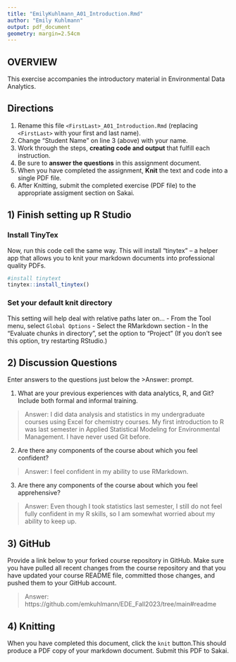```yaml
---
title: "EmilyKuhlmann_A01_Introduction.Rmd"
author: "Emily Kuhlmann"
output: pdf_document
geometry: margin=2.54cm
---
```


## OVERVIEW

This exercise accompanies the introductory material in Environmental Data Analytics. 

## Directions
1.  Rename this file `<FirstLast>_A01_Introduction.Rmd` (replacing `<FirstLast>` with your first and last name).
2.  Change "Student Name" on line 3 (above) with your name.
3.  Work through the steps, **creating code and output** that fulfill each instruction.
4.  Be sure to **answer the questions** in this assignment document.
5.  When you have completed the assignment, **Knit** the text and code into a single PDF file.
6.  After Knitting, submit the completed exercise (PDF file) to the appropriate assigment section on Sakai.


## 1) Finish setting up R Studio

### Install TinyTex
Now, run this code cell the same way. This will install "tinytex" -- a helper app that allows you to knit your markdown documents into professional quality PDFs.
```r
#install tinytext
tinytex::install_tinytex()
```

### Set your default knit directory
This setting will help deal with relative paths later on...
 - From the Tool menu, select `Global Options`
 - Select the RMarkdown section
 - In the "Evaluate chunks in directory", set the option to "Project" (If you don't see this option, try restarting RStudio.)


## 2) Discussion Questions
Enter answers to the questions just below the >Answer: prompt.

1. What are your previous experiences with data analytics, R, and Git? Include both formal and informal training.

> Answer: 
I did data analysis and statistics in my undergraduate courses using Excel for chemistry courses. My first introduction to R was last semester in Applied Statistical Modeling for Environmental Management. I have never used Git before. 

2. Are there any components of the course about which you feel confident?

> Answer: 
I feel confident in my ability to use RMarkdown. 

3. Are there any components of the course about which you feel apprehensive?

> Answer: 
Even though I took statistics last semester, I still do not feel fully confident in my R skills, so I am somewhat worried about my ability to keep up. 

## 3) GitHub

Provide a link below to your forked course repository in GitHub. Make sure you have pulled all recent changes from the course repository and that you have updated your course README file, committed those changes, and pushed them to your GitHub account. 

> Answer: 
https://github.com/emkuhlmann/EDE_Fall2023/tree/main#readme

## 4) Knitting
When you have completed this document, click the `knit` button.This should produce a PDF copy of your markdown document. Submit this PDF to Sakai. 
